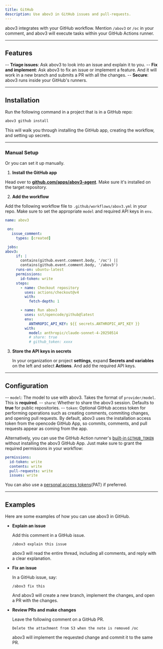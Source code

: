 ```yaml
---
title: GitHub
description: Use abov3 in GitHub issues and pull-requests.
---
```


abov3 integrates with your GitHub workflow. Mention `/abov3` or `/oc` in your comment, and abov3 will execute tasks within your GitHub Actions runner.

---

## Features

-- **Triage issues**: Ask abov3 to look into an issue and explain it to you.
-- **Fix and implement**: Ask abov3 to fix an issue or implement a feature. And it will work in a new branch and submits a PR with all the changes.
-- **Secure**: abov3 runs inside your GitHub's runners.

---

## Installation

Run the following command in a project that is in a GitHub repo:

```bash
abov3 github install
```

This will walk you through installing the GitHub app, creating the workflow, and setting up secrets.

---

### Manual Setup

Or you can set it up manually.

1. **Install the GitHub app**

  Head over to [**github.com/apps/abov3-agent**](https://github.com/apps/opencode-agent). Make sure it's installed on the target repository.

2. **Add the workflow**

  Add the following workflow file to `.github/workflows/abov3.yml` in your repo. Make sure to set the appropriate `model` and required API keys in `env`.

  ```yml title=".github/workflows/abov3.yml" {24,26}
  name: abov3

   on:
     issue_comment:
       types: [created]

   jobs:
  abov3:
       if: |
         contains(github.event.comment.body, '/oc') ||
         contains(github.event.comment.body, '/abov3')
       runs-on: ubuntu-latest
       permissions:
         id-token: write
       steps:
         - name: Checkout repository
           uses: actions/checkout@v4
           with:
             fetch-depth: 1

         - name: Run abov3
           uses: sst/opencode/github@latest
           env:
             ANTHROPIC_API_KEY: ${{ secrets.ANTHROPIC_API_KEY }}
           with:
             model: anthropic/claude-sonnet-4-20250514
             # share: true
             # github_token: xxxx
   ```

3. **Store the API keys in secrets**

   In your organization or project **settings**, expand **Secrets and variables** on the left and select **Actions**. And add the required API keys.

---

## Configuration

-- `model`: The model to use with abov3. Takes the format of `provider/model`. This is **required**.
-- `share`: Whether to share the abov3 session. Defaults to **true** for public repositories.
  -- `token`: Optional GitHub access token for performing operations such as creating comments, commiting changes, and opening pull requests. By default, abov3 uses the installation access token from the opencode GitHub App, so commits, comments, and pull requests appear as coming from the app.

  Alternatively, you can use the GitHub Action runner's [built-in `GITHUB_TOKEN`](https://docs.github.com/en/actions/tutorials/authenticate-with-github_token) without installing the abov3 GitHub App. Just make sure to grant the required permissions in your workflow:

  ```yaml
  permissions:
    id-token: write
    contents: write
    pull-requests: write
    issues: write
  ```

  You can also use a [personal access tokens](https://docs.github.com/en/authentication/keeping-your-account-and-data-secure/managing-your-personal-access-tokens)(PAT) if preferred.

---

## Examples

Here are some examples of how you can use abov3 in GitHub.

- **Explain an issue**

  Add this comment in a GitHub issue.

  ```
  /abov3 explain this issue
  ```

  abov3 will read the entire thread, including all comments, and reply with a clear explanation.

- **Fix an issue**

  In a GitHub issue, say:

  ```
  /abov3 fix this
  ```

  And abov3 will create a new branch, implement the changes, and open a PR with the changes.

- **Review PRs and make changes**

  Leave the following comment on a GitHub PR.

  ```
  Delete the attachment from S3 when the note is removed /oc
  ```

  abov3 will implement the requested change and commit it to the same PR.
